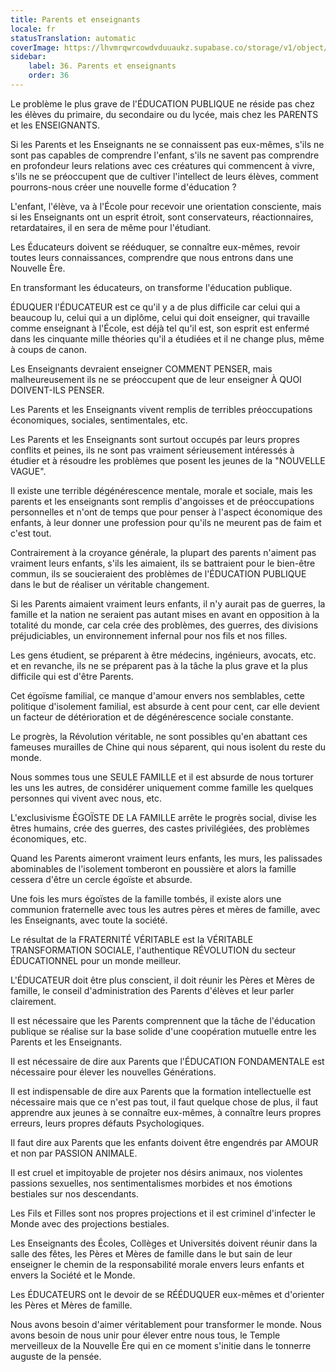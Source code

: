 ```yaml
---
title: Parents et enseignants
locale: fr
statusTranslation: automatic
coverImage: https://lhvmrqwrcowdvduuaukz.supabase.co/storage/v1/object/public/strapi-uploads/small_cover-educacion-fundamental.webp-2d51a7828a2b1309555be27f7e2a61a0.webp
sidebar:
    label: 36. Parents et enseignants
    order: 36
---
```

Le problème le plus grave de l'ÉDUCATION PUBLIQUE ne réside pas chez les élèves du primaire, du secondaire ou du lycée, mais chez les PARENTS et les ENSEIGNANTS.

Si les Parents et les Enseignants ne se connaissent pas eux-mêmes, s'ils ne sont pas capables de comprendre l'enfant, s'ils ne savent pas comprendre en profondeur leurs relations avec ces créatures qui commencent à vivre, s'ils ne se préoccupent que de cultiver l'intellect de leurs élèves, comment pourrons-nous créer une nouvelle forme d'éducation ?

L'enfant, l'élève, va à l'École pour recevoir une orientation consciente, mais si les Enseignants ont un esprit étroit, sont conservateurs, réactionnaires, retardataires, il en sera de même pour l'étudiant.

Les Éducateurs doivent se rééduquer, se connaître eux-mêmes, revoir toutes leurs connaissances, comprendre que nous entrons dans une Nouvelle Ère.

En transformant les éducateurs, on transforme l'éducation publique.

ÉDUQUER l'ÉDUCATEUR est ce qu'il y a de plus difficile car celui qui a beaucoup lu, celui qui a un diplôme, celui qui doit enseigner, qui travaille comme enseignant à l'École, est déjà tel qu'il est, son esprit est enfermé dans les cinquante mille théories qu'il a étudiées et il ne change plus, même à coups de canon.

Les Enseignants devraient enseigner COMMENT PENSER, mais malheureusement ils ne se préoccupent que de leur enseigner À QUOI DOIVENT-ILS PENSER.

Les Parents et les Enseignants vivent remplis de terribles préoccupations économiques, sociales, sentimentales, etc.

Les Parents et les Enseignants sont surtout occupés par leurs propres conflits et peines, ils ne sont pas vraiment sérieusement intéressés à étudier et à résoudre les problèmes que posent les jeunes de la "NOUVELLE VAGUE".

Il existe une terrible dégénérescence mentale, morale et sociale, mais les parents et les enseignants sont remplis d'angoisses et de préoccupations personnelles et n'ont de temps que pour penser à l'aspect économique des enfants, à leur donner une profession pour qu'ils ne meurent pas de faim et c'est tout.

Contrairement à la croyance générale, la plupart des parents n'aiment pas vraiment leurs enfants, s'ils les aimaient, ils se battraient pour le bien-être commun, ils se soucieraient des problèmes de l'ÉDUCATION PUBLIQUE dans le but de réaliser un véritable changement.

Si les Parents aimaient vraiment leurs enfants, il n'y aurait pas de guerres, la famille et la nation ne seraient pas autant mises en avant en opposition à la totalité du monde, car cela crée des problèmes, des guerres, des divisions préjudiciables, un environnement infernal pour nos fils et nos filles.

Les gens étudient, se préparent à être médecins, ingénieurs, avocats, etc. et en revanche, ils ne se préparent pas à la tâche la plus grave et la plus difficile qui est d'être Parents.

Cet égoïsme familial, ce manque d'amour envers nos semblables, cette politique d'isolement familial, est absurde à cent pour cent, car elle devient un facteur de détérioration et de dégénérescence sociale constante.

Le progrès, la Révolution véritable, ne sont possibles qu'en abattant ces fameuses murailles de Chine qui nous séparent, qui nous isolent du reste du monde.

Nous sommes tous une SEULE FAMILLE et il est absurde de nous torturer les uns les autres, de considérer uniquement comme famille les quelques personnes qui vivent avec nous, etc.

L'exclusivisme ÉGOÏSTE DE LA FAMILLE arrête le progrès social, divise les êtres humains, crée des guerres, des castes privilégiées, des problèmes économiques, etc.

Quand les Parents aimeront vraiment leurs enfants, les murs, les palissades abominables de l'isolement tomberont en poussière et alors la famille cessera d'être un cercle égoïste et absurde.

Une fois les murs égoïstes de la famille tombés, il existe alors une communion fraternelle avec tous les autres pères et mères de famille, avec les Enseignants, avec toute la société.

Le résultat de la FRATERNITÉ VÉRITABLE est la VÉRITABLE TRANSFORMATION SOCIALE, l'authentique RÉVOLUTION du secteur ÉDUCATIONNEL pour un monde meilleur.

L'ÉDUCATEUR doit être plus conscient, il doit réunir les Pères et Mères de famille, le conseil d'administration des Parents d'élèves et leur parler clairement.

Il est nécessaire que les Parents comprennent que la tâche de l'éducation publique se réalise sur la base solide d'une coopération mutuelle entre les Parents et les Enseignants.

Il est nécessaire de dire aux Parents que l'ÉDUCATION FONDAMENTALE est nécessaire pour élever les nouvelles Générations.

Il est indispensable de dire aux Parents que la formation intellectuelle est nécessaire mais que ce n'est pas tout, il faut quelque chose de plus, il faut apprendre aux jeunes à se connaître eux-mêmes, à connaître leurs propres erreurs, leurs propres défauts Psychologiques.

Il faut dire aux Parents que les enfants doivent être engendrés par AMOUR et non par PASSION ANIMALE.

Il est cruel et impitoyable de projeter nos désirs animaux, nos violentes passions sexuelles, nos sentimentalismes morbides et nos émotions bestiales sur nos descendants.

Les Fils et Filles sont nos propres projections et il est criminel d'infecter le Monde avec des projections bestiales.

Les Enseignants des Écoles, Collèges et Universités doivent réunir dans la salle des fêtes, les Pères et Mères de famille dans le but sain de leur enseigner le chemin de la responsabilité morale envers leurs enfants et envers la Société et le Monde.

Les ÉDUCATEURS ont le devoir de se RÉÉDUQUER eux-mêmes et d'orienter les Pères et Mères de famille.

Nous avons besoin d'aimer véritablement pour transformer le monde. Nous avons besoin de nous unir pour élever entre nous tous, le Temple merveilleux de la Nouvelle Ère qui en ce moment s'initie dans le tonnerre auguste de la pensée.

